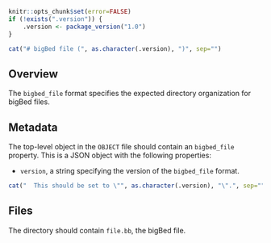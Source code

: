 ```r
knitr::opts_chunk$set(error=FALSE)
if (!exists(".version")) {
    .version <- package_version("1.0")
}
```

```r
cat("# bigBed file (", as.character(.version), ")", sep="")
```

## Overview

The `bigbed_file` format specifies the expected directory organization for bigBed files.

## Metadata

The top-level object in the `OBJECT` file should contain an `bigbed_file` property.
This is a JSON object with the following properties:

- `version`, a string specifying the version of the `bigbed_file` format.
```r
cat("  This should be set to \"", as.character(.version), "\".", sep="")
```

## Files

The directory should contain `file.bb`, the bigBed file.
